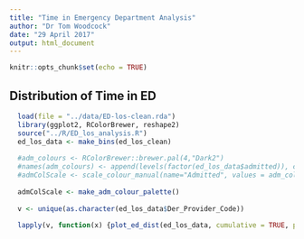 ```yaml
---
title: "Time in Emergency Department Analysis"
author: "Dr Tom Woodcock"
date: "29 April 2017"
output: html_document
---
```


```r
knitr::opts_chunk$set(echo = TRUE)
```

## Distribution of Time in ED

```r
  
  load(file = "../data/ED-los-clean.rda")
  library(ggplot2, RColorBrewer, reshape2)
  source("../R/ED_los_analysis.R")
  ed_los_data <- make_bins(ed_los_clean)
  
  #adm_colours <- RColorBrewer::brewer.pal(4,"Dark2")
  #names(adm_colours) <- append(levels(factor(ed_los_data$admitted)), c(NA, NA), after = 1)
  #admColScale <- scale_colour_manual(name="Admitted", values = adm_colours)
  
  admColScale <- make_adm_colour_palette()
  
  v <- unique(as.character(ed_los_data$Der_Provider_Code))
  
  lapply(v, function(x) {plot_ed_dist(ed_los_data, cumulative = TRUE, prov_codes = c(x)) + admColScale})
  

```